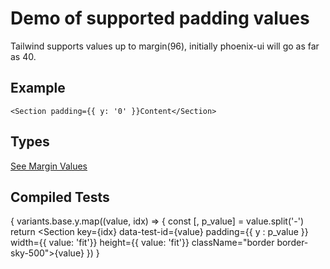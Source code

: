 
# Demo of supported padding values
Tailwind supports values up to margin(96), initially phoenix-ui will go as far as 40.

## Example
```
<Section padding={{ y: '0' }}Content</Section>
```
## Types
[See Margin Values](https://github.com/bolanosdev/phoenix-ui/blob/main/libraries/types/spacing/padding.types.ts)

## Compiled Tests
{
  variants.base.y.map((value, idx) => {
    const [, p_value] = value.split('-')
    return <Section key={idx} 
      data-test-id={value} 
      padding={{ y : p_value }} 
      width={{ value: 'fit'}}
      height={{ value: 'fit'}}
      className="border border-sky-500">{value}</Section>
  })
}


